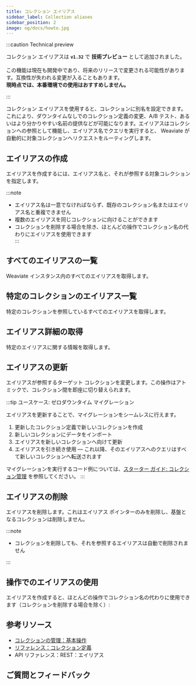 ```yaml
---
title: コレクション エイリアス
sidebar_label: Collection aliases
sidebar_position: 2
image: og/docs/howto.jpg
---
```



:::caution Technical preview

コレクション エイリアスは **`v1.32`** で **技術プレビュー** として追加されました。<br/><br/>
この機能は現在も開発中であり、将来のリリースで変更される可能性があります。互換性が失われる変更が入ることもあります。  
**現時点では、本番環境での使用はおすすめしません。**

:::

コレクション エイリアスを使用すると、コレクションに別名を設定できます。これにより、ダウンタイムなしでのコレクション定義の変更、A/B テスト、あるいはより分かりやすい名前の提供などが可能になります。エイリアスはコレクションへの参照として機能し、エイリアス名でクエリを実行すると、 Weaviate が自動的に対象コレクションへリクエストをルーティングします。

## エイリアスの作成

エイリアスを作成するには、エイリアス名と、それが参照する対象コレクションを指定します。

<Tabs groupId="languages">
  <TabItem value="py" label="Python Client v4">
    <FilteredTextBlock
      text={PyCode}
      startMarker="# START CreateAlias"
      endMarker="# END CreateAlias"
      language="py"
    />
  </TabItem>
  <TabItem value="js" label="JS/TS Client v3">
    <FilteredTextBlock
      text={TSCode}
      startMarker="// START CreateAlias"
      endMarker="// END CreateAlias"
      language="js"
    />
  </TabItem>
  <TabItem value="java" label="Java">
    <FilteredTextBlock
      text={JavaCode}
      startMarker="// START CreateAlias"
      endMarker="// END CreateAlias"
      language="java"
    />
  </TabItem>
  <TabItem value="go" label="Go">
    <FilteredTextBlock
      text={GoCode}
      startMarker="// CreateAlias START"
      endMarker="// CreateAlias END"
      language="go"
    />
  </TabItem>
</Tabs>

:::note

- エイリアス名は一意でなければならず、既存のコレクション名またはエイリアス名と重複できません  
- 複数のエイリアスを同じコレクションに向けることができます  
- コレクションを削除する場合を除き、ほとんどの操作でコレクション名の代わりにエイリアスを使用できます  
:::

## すべてのエイリアスの一覧

 Weaviate インスタンス内のすべてのエイリアスを取得します。

<Tabs groupId="languages">
  <TabItem value="py" label="Python Client v4">
    <FilteredTextBlock
      text={PyCode}
      startMarker="# START ListAllAliases"
      endMarker="# END ListAllAliases"
      language="py"
    />
  </TabItem>
  <TabItem value="js" label="JS/TS Client v3">
    <FilteredTextBlock
      text={TSCode}
      startMarker="// START ListAllAliases"
      endMarker="// END ListAllAliases"
      language="js"
    />
  </TabItem>
  <TabItem value="java" label="Java">
    <FilteredTextBlock
      text={JavaCode}
      startMarker="// START ListAllAliases"
      endMarker="// END ListAllAliases"
      language="java"
    />
  </TabItem>
  <TabItem value="go" label="Go">
    <FilteredTextBlock
      text={GoCode}
      startMarker="// ListAllAliases START"
      endMarker="// ListAllAliases END"
      language="go"
    />
  </TabItem>
</Tabs>

## 特定のコレクションのエイリアス一覧

特定のコレクションを参照しているすべてのエイリアスを取得します。

<Tabs groupId="languages">
  <TabItem value="py" label="Python Client v4">
    <FilteredTextBlock
      text={PyCode}
      startMarker="# START ListCollectionAliases"
      endMarker="# END ListCollectionAliases"
      language="py"
    />
  </TabItem>
  <TabItem value="js" label="JS/TS Client v3">
    <FilteredTextBlock
      text={TSCode}
      startMarker="// START ListCollectionAliases"
      endMarker="// END ListCollectionAliases"
      language="js"
    />
  </TabItem>
  <TabItem value="java" label="Java">
    <FilteredTextBlock
      text={JavaCode}
      startMarker="// START ListCollectionAliases"
      endMarker="// END ListCollectionAliases"
      language="java"
    />
  </TabItem>
  <TabItem value="go" label="Go">
    <FilteredTextBlock
      text={GoCode}
      startMarker="// ListCollectionAliases START"
      endMarker="// ListCollectionAliases END"
      language="go"
    />
  </TabItem>
</Tabs>



## エイリアス詳細の取得

特定のエイリアスに関する情報を取得します。

<Tabs groupId="languages">
  <TabItem value="py" label="Python Client v4">
    <FilteredTextBlock
      text={PyCode}
      startMarker="# START GetAlias"
      endMarker="# END GetAlias"
      language="py"
    />
  </TabItem>
  <TabItem value="js" label="JS/TS Client v3">
    <FilteredTextBlock
      text={TSCode}
      startMarker="// START GetAlias"
      endMarker="// END GetAlias"
      language="js"
    />
  </TabItem>
  <TabItem value="java" label="Java">
    <FilteredTextBlock
      text={JavaCode}
      startMarker="// START GetAlias"
      endMarker="// END GetAlias"
      language="java"
    />
  </TabItem>
  <TabItem value="go" label="Go">
    <FilteredTextBlock
      text={GoCode}
      startMarker="// GetAlias START"
      endMarker="// GetAlias END"
      language="go"
    />
  </TabItem>
</Tabs>

## エイリアスの更新

エイリアスが参照するターゲット コレクションを変更します。この操作はアトミックで、コレクション間を即座に切り替えられます。

<Tabs groupId="languages">
  <TabItem value="py" label="Python Client v4">
    <FilteredTextBlock
      text={PyCode}
      startMarker="# START UpdateAlias"
      endMarker="# END UpdateAlias"
      language="py"
    />
  </TabItem>
  <TabItem value="js" label="JS/TS Client v3">
    <FilteredTextBlock
      text={TSCode}
      startMarker="// START UpdateAlias"
      endMarker="// END UpdateAlias"
      language="js"
    />
  </TabItem>
  <TabItem value="java" label="Java">
    <FilteredTextBlock
      text={JavaCode}
      startMarker="// START UpdateAlias"
      endMarker="// END UpdateAlias"
      language="java"
    />
  </TabItem>
  <TabItem value="go" label="Go">
    <FilteredTextBlock
      text={GoCode}
      startMarker="// UpdateAlias START"
      endMarker="// UpdateAlias END"
      language="go"
    />
  </TabItem>
</Tabs>

:::tip ユースケース: ゼロダウンタイム マイグレーション

エイリアスを更新することで、マイグレーションをシームレスに行えます。

1. 更新したコレクション定義で新しいコレクションを作成  
2. 新しいコレクションにデータをインポート  
3. エイリアスを新しいコレクションへ向けて更新  
4. エイリアスを引き続き使用 — これ以降、そのエイリアスへのクエリはすべて新しいコレクションへ転送されます  

マイグレーションを実行するコード例については、[スターター ガイド: コレクション管理](../starter-guides/managing-collections/index.mdx#collection-aliases) を参照してください。
:::

## エイリアスの削除

エイリアスを削除します。これはエイリアス ポインターのみを削除し、基盤となるコレクションは削除しません。

<Tabs groupId="languages">
  <TabItem value="py" label="Python Client v4">
    <FilteredTextBlock
      text={PyCode}
      startMarker="# START DeleteAlias"
      endMarker="# END DeleteAlias"
      language="py"
    />
  </TabItem>
  <TabItem value="js" label="JS/TS Client v3">
    <FilteredTextBlock
      text={TSCode}
      startMarker="// START DeleteAlias"
      endMarker="// END DeleteAlias"
      language="js"
    />
  </TabItem>
  <TabItem value="java" label="Java">
    <FilteredTextBlock
      text={JavaCode}
      startMarker="// START DeleteAlias"
      endMarker="// END DeleteAlias"
      language="java"
    />
  </TabItem>
  <TabItem value="go" label="Go">
    <FilteredTextBlock
      text={GoCode}
      startMarker="// DeleteAlias START"
      endMarker="// DeleteAlias END"
      language="go"
    />
  </TabItem>
</Tabs>

:::note

- コレクションを削除しても、それを参照するエイリアスは自動で削除されません

:::


## 操作でのエイリアスの使用

エイリアスを作成すると、ほとんどの操作でコレクション名の代わりに使用できます（コレクションを削除する場合を除く）:

<Tabs groupId="languages">
  <TabItem value="py" label="Python Client v4">
    <FilteredTextBlock
      text={PyCode}
      startMarker="# START UseAlias"
      endMarker="# END UseAlias"
      language="py"
    />
  </TabItem>
  <TabItem value="js" label="JS/TS Client v3">
    <FilteredTextBlock
      text={TSCode}
      startMarker="// START UseAlias"
      endMarker="// END UseAlias"
      language="js"
    />
  </TabItem>
  <TabItem value="java" label="Java">
    <FilteredTextBlock
      text={JavaCode}
      startMarker="// START UseAlias"
      endMarker="// END UseAlias"
      language="java"
    />
  </TabItem>
  <TabItem value="go" label="Go">
    <FilteredTextBlock
      text={GoCode}
      startMarker="// UseAlias START"
      endMarker="// UseAlias END"
      language="go"
    />
  </TabItem>
</Tabs>

## 参考リソース

- [コレクションの管理：基本操作](./collection-operations.mdx)
- [リファレンス：コレクション定義](/weaviate/config-refs/collections.mdx)
- <SkipLink href="/weaviate/api/rest#tag/aliases">
    API リファレンス：REST：エイリアス
  </SkipLink>

## ご質問とフィードバック


<DocsFeedback />

